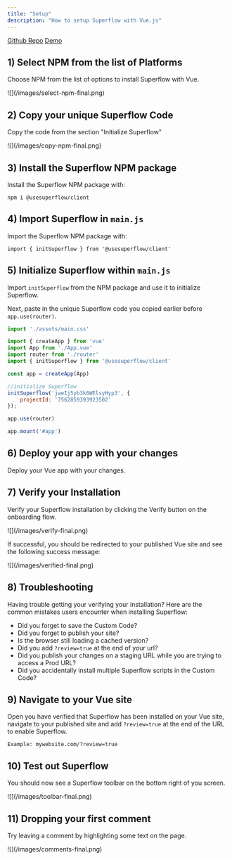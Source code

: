 ```yaml
---
title: "Setup"
description: "How to setup Superflow with Vue.js"
---
```


[Github Repo](https://github.com/benjvelt/superflow-vue)
[Demo](superflow-vue.vercel.app/?review=true)


## 1) Select NPM from the list of Platforms

Choose NPM from the list of options to install Superflow with Vue.

<Frame>
![](/images/select-npm-final.png)
</Frame>

## 2) Copy your unique Superflow Code

Copy the code from the section "Initialize Superflow"

<Frame>
![](/images/copy-npm-final.png)
</Frame>

## 3) Install the Superflow NPM package

Install the Superflow NPM package with:

```
npm i @usesuperflow/client
```

## 4) Import Superflow in `main.js`

Import the Superflow NPM package with:

```
import { initSuperflow } from '@usesuperflow/client'
```

## 5) Initialize Superflow within `main.js`

Import `initSuperflow` from the NPM package and use it to initialize Superflow.

Next, paste in the unique Superflow code you copied earlier before `app.use(router)`.


```js
import './assets/main.css'

import { createApp } from 'vue'
import App from './App.vue'
import router from './router'
import { initSuperflow } from '@usesuperflow/client'

const app = createApp(App)

//initialize Superflow
initSuperflow('jweIj5yb3k6WElsyHyp3', {
    projectId: '7562859393923502'
});

app.use(router)

app.mount('#app')

```
## 6) Deploy your app with your changes

Deploy your Vue app with your changes.


## 7) Verify your Installation

Verify your Superflow installation by clicking the Verify button on the onboarding flow.

<Frame>
![](/images/verify-final.png)
</Frame>

If successful, you should be redirected to your published Vue site and see the following success message:

<Frame>
![](/images/verified-final.png)
</Frame>

## 8) Troubleshooting

Having trouble getting your verifying your installation? Here are the common mistakes users encounter when installing Superflow:

 - Did you forget to save the Custom Code?
 - Did you forget to publish your site?
 - Is the browser still loading a cached version?
 - Did you add `?review=true` at the end of your url?
 - Did you publish your changes on a staging URL while you are trying to access a Prod URL?
 - Did you accidentally install multiple Superflow scripts in the Custom Code?


## 9) Navigate to your Vue site 

Open you have verified that Superflow has been installed on your Vue site, navigate to your published site and add `?review=true` at the end of the URL to enable Superflow. 

`Example: mywebsite.com/?review=true`


## 10) Test out Superflow

You should now see a Superflow toolbar on the bottom right of you screen.

<Frame>
![](/images/toolbar-final.png)
</Frame>




## 11) Dropping your first comment
Try leaving a comment by highlighting some text on the page.

<Frame>
![](/images/comments-final.png)
</Frame>